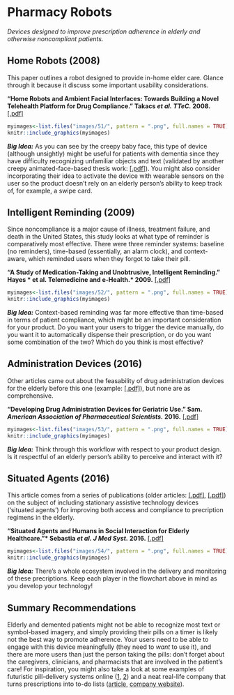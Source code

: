 # Pharmacy Robots {-#pharmacy}

*Devices designed to improve prescription adherence in elderly and otherwise noncompliant patients.*


## Home Robots (2008) {-#homerobots}

This paper outlines a robot designed to provide in-home elder care. Glance through it because it discuss some important usability considerations.


**"Home Robots and Ambient Facial Interfaces: Towards Building a Novel Telehealth Platform for Drug Compliance." Takacs *et al. TTeC.* 2008.** [[.pdf]](https://drive.google.com/file/d/1ODxCwAfeiL3RxEfxfljgkc2xQsJQmumB/view?usp=sharing)


```r
myimages<-list.files("images/51/", pattern = ".png", full.names = TRUE)
knitr::include_graphics(myimages)
```

***Big Idea:*** As you can see by the creepy baby face, this type of device (although unsightly) might be useful for patients with dementia since they have difficulty recognizing unfamiliar objects and text (validated by another creepy animated-face-based thesis work: [[.pdf]](https://drive.google.com/file/d/1db4KOWRtTWPwVizegHRBI_DLDn0E34CT/view?usp=sharing)). You might also consider incorporating their idea to activate the device with wearable sensors on the user so the product doesn't rely on an elderly person's ability to keep track of, for example, a swipe card. 



## Intelligent Reminding (2009) {-#reminding}

Since noncompliance is a major cause of illness, treatment failure, and death in the United States, this study looks at what type of reminder is comparatively most effective. There were three reminder systems: baseline (no reminders), time-based (essentially, an alarm clock), and context-aware, which reminded users when they forgot to take their pill.

**"A Study of Medication-Taking and Unobtrusive, Intelligent Reminding." Hayes * et al. Telemedicine and e-Health.* 2009.** [[.pdf]](https://drive.google.com/file/d/1Tpvpvu7FRtXNQMG2iU3saE2jklMWmBUa/view?usp=sharing)


```r
myimages<-list.files("images/52/", pattern = ".png", full.names = TRUE)
knitr::include_graphics(myimages)
```

***Big Idea:*** Context-based reminding was far more effective than time-based in terms of patient compliance, which might be an important consideration for your product. Do you want your users to trigger the device manually, do you want it to automatically dispense their prescription, or do you want some combination of the two? Which do you think is most effective?


## Administration Devices (2016) {-#administration}

Other articles came out about the feasability of drug administration devices for the elderly before this one (example: [[.pdf]](https://drive.google.com/file/d/1rPhFMlreWMk-_6EfBfBl1YfYbH3_Wv3p/view?usp=sharing)), but none are as comprehensive.

**"Developing Drug Administration Devices for Geriatric Use." Sam. *American Association of Pharmaceutical Scientists.* 2016.** [[.pdf]](https://drive.google.com/file/d/1rLqhPzvx8E6WGFNb00X_zkoaEUjOd5RC/view?usp=sharing)


```r
myimages<-list.files("images/53/", pattern = ".png", full.names = TRUE)
knitr::include_graphics(myimages)
```

***Big Idea:*** Think through this workflow with respect to your product design. Is it respectful of an elderly person's ability to perceive and interact with it?


## Situated Agents (2016) {-#situatedagents}

This article comes from a series of publications (older articles: [[.pdf]](https://drive.google.com/file/d/1TYdULpbNxyxLz5kMroMN_XlswYkyScIk/view?usp=sharing), [[.pdf]](https://drive.google.com/file/d/1L9eg0Xc8GcP6wQAov7N15ucBMzSbG7xO/view?usp=sharing)) on the subject of including stationary assistive technology devices ('situated agents') for improving both access and compliance to precription regimens in the elderly.

**"Situated Agents and Humans in Social Interaction for Elderly Healthcare."* Sebastia *et al. J Med Syst.* 2016.** [[.pdf]](https://drive.google.com/file/d/1FsZW1fKEhvbvnq1ReWHaydYrTH_skKhy/view?usp=sharing)


```r
myimages<-list.files("images/54/", pattern = ".png", full.names = TRUE)
knitr::include_graphics(myimages)
```

***Big Idea:*** There's a whole ecosystem involved in the delivery and monitoring of these precriptions. Keep each player in the flowchart above in mind as you develop your technology!


## Summary Recommendations {-#summarypharm}

Elderly and demented patients might not be able to recognize most text or symbol-based imagery, and simply providing their pills on a timer is likely not the best way to promote adherence. Your users need to be able to engage with this device meaningfully (they need to *want* to use it), and there are more users than just the person taking the pills: don't forget about the caregivers, clinicians, and pharmacists that are involved in the patient's care! For inspiration, you might also take a look at some examples of futuristic pill-delivery systems online ([1](https://www.behance.net/gallery/766728/Braunprize-2009-3Medis), [2](http://www.tuvie.com/easy-pill-medical-system-for-elderly-people/)) and a neat real-life company that turns prescriptions into to-do lists ([article](https://www.wired.com/2014/02/pillpack-uses-design-thinking-become-pharmacy-future/), [company website](https://www.pillpack.com/)).





